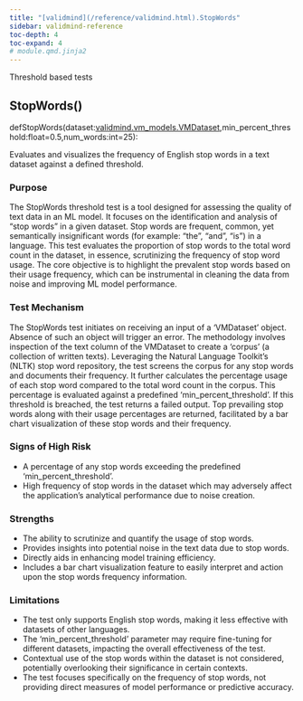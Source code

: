 ```yaml
---
title: "[validmind](/reference/validmind.html).StopWords"
sidebar: validmind-reference
toc-depth: 4
toc-expand: 4
# module.qmd.jinja2
---
```


<!-- docstring.jinja2 -->

Threshold based tests

<!-- function.qmd.jinja2 -->

## StopWords[()]{.muted}

<!-- signatures.jinja2 -->

::: {.signature}

<span class="kw">def</span><span class="name">StopWords</span>(<span class="param"><span class="n">dataset</span><span class="p">:</span><!-- types.jinja2 - format_type --><a href="/reference/validmind/vm_models.html#class-vmdataset">validmind.vm_models.VMDataset</a><span class="muted">,</span></span><span class="param"><span class="n">min_percent_threshold</span><span class="p">:</span><!-- types.jinja2 - format_type --><span class="nb">float</span><span class="o">=</span><span class="kc">0.5</span><span class="muted">,</span></span><span class="param"><span class="n">num_words</span><span class="p">:</span><!-- types.jinja2 - format_type --><span class="nb">int</span><span class="o">=</span><span class="kc">25</span></span>):

:::

<!-- docstring.jinja2 -->

Evaluates and visualizes the frequency of English stop words in a text dataset against a defined threshold.

### Purpose

The StopWords threshold test is a tool designed for assessing the quality of text data in an ML model. It focuses on the identification and analysis of "stop words" in a given dataset. Stop words are frequent, common, yet semantically insignificant words (for example: "the", "and", "is") in a language. This test evaluates the proportion of stop words to the total word count in the dataset, in essence, scrutinizing the frequency of stop word usage. The core objective is to highlight the prevalent stop words based on their usage frequency, which can be instrumental in cleaning the data from noise and improving ML model performance.

### Test Mechanism

The StopWords test initiates on receiving an input of a 'VMDataset' object. Absence of such an object will trigger an error. The methodology involves inspection of the text column of the VMDataset to create a 'corpus' (a collection of written texts). Leveraging the Natural Language Toolkit's (NLTK) stop word repository, the test screens the corpus for any stop words and documents their frequency. It further calculates the percentage usage of each stop word compared to the total word count in the corpus. This percentage is evaluated against a predefined 'min_percent_threshold'. If this threshold is breached, the test returns a failed output. Top prevailing stop words along with their usage percentages are returned, facilitated by a bar chart visualization of these stop words and their frequency.

### Signs of High Risk

- A percentage of any stop words exceeding the predefined 'min_percent_threshold'.
- High frequency of stop words in the dataset which may adversely affect the application's analytical performance due to noise creation.

### Strengths

- The ability to scrutinize and quantify the usage of stop words.
- Provides insights into potential noise in the text data due to stop words.
- Directly aids in enhancing model training efficiency.
- Includes a bar chart visualization feature to easily interpret and action upon the stop words frequency information.

### Limitations

- The test only supports English stop words, making it less effective with datasets of other languages.
- The 'min_percent_threshold' parameter may require fine-tuning for different datasets, impacting the overall effectiveness of the test.
- Contextual use of the stop words within the dataset is not considered, potentially overlooking their significance in certain contexts.
- The test focuses specifically on the frequency of stop words, not providing direct measures of model performance or predictive accuracy.
